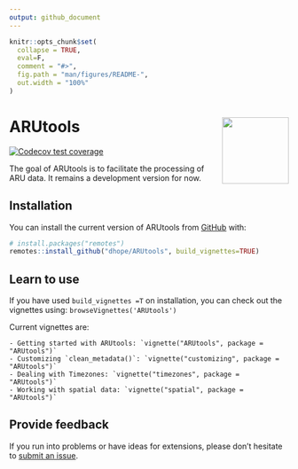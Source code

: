 ```yaml
---
output: github_document
---
```


<!-- README.md is generated from README.Rmd. Please edit that file -->

```r
knitr::opts_chunk$set(
  collapse = TRUE,
  eval=F,
  comment = "#>",
  fig.path = "man/figures/README-",
  out.width = "100%"
)
```

# ARUtools <img src="inst/figures/ARUtools.png" align="right" width="120" />

<!-- badges: start -->
[![Codecov test coverage](https://codecov.io/gh/dhope/ARUtools/branch/main/graph/badge.svg)](https://app.codecov.io/gh/dhope/ARUtools?branch=main)
<!-- badges: end -->

The goal of ARUtools is to facilitate the processing of ARU data. It remains a development version for now.

## Installation

You can install the current version of ARUtools from [GitHub](https://github.com/) with:

``` r
# install.packages("remotes")
remotes::install_github("dhope/ARUtools", build_vignettes=TRUE)
```

## Learn to use

If you have used `build_vignettes =T` on installation, you can check out the vignettes using:
`browseVignettes('ARUtools')`

Current vignettes are:

    - Getting started with ARUtools: `vignette("ARUtools", package = "ARUtools")`
    - Customizing `clean_metadata()`: `vignette("customizing", package = "ARUtools")`
    - Dealing with Timezones: `vignette("timezones", package = "ARUtools")`
    - Working with spatial data: `vignette("spatial", package = "ARUtools")`
    
    
    
## Provide feedback

If you run into problems or have ideas for extensions, please don't hesitate to [submit an issue](https://github.com/dhope/ARUtools/issues/new/choose).
